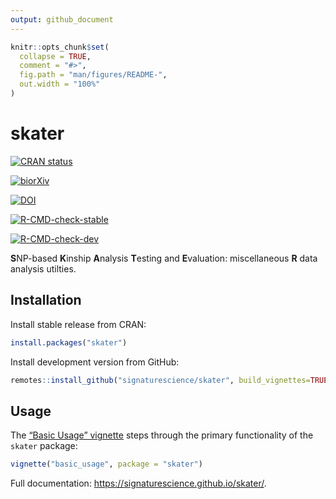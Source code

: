 ```yaml
---
output: github_document
---
```


<!-- README.md is generated from README.Rmd. Please edit that file -->

```r
knitr::opts_chunk$set(
  collapse = TRUE,
  comment = "#>",
  fig.path = "man/figures/README-",
  out.width = "100%"
)
```

# skater

<!-- badges: start -->

[![CRAN status](https://www.r-pkg.org/badges/version/skater)](https://CRAN.R-project.org/package=skater)

[![biorXiv](https://img.shields.io/badge/biorXiv-10.1101%2F2021.07.21.453083-red)](https://www.biorxiv.org/content/10.1101/2021.07.21.453083v1)

[![DOI](https://zenodo.org/badge/339462170.svg)](https://zenodo.org/badge/latestdoi/339462170)

[![R-CMD-check-stable](https://github.com/signaturescience/skater/workflows/R-CMD-check-stable/badge.svg)](https://github.com/signaturescience/skater/actions)

[![R-CMD-check-dev](https://github.com/signaturescience/skater/workflows/R-CMD-check-dev/badge.svg)](https://github.com/signaturescience/skater/actions)

<!-- badges: end -->

**S**NP-based **K**inship **A**nalysis **T**esting and **E**valuation: miscellaneous **R** data analysis utilties.

## Installation

Install stable release from CRAN:

``` r
install.packages("skater")
```

Install development version from GitHub:

``` r
remotes::install_github("signaturescience/skater", build_vignettes=TRUE)
```


## Usage

The ["Basic Usage" vignette](https://signaturescience.github.io/skater/articles/basic_usage.html) steps through the primary functionality of the `skater` package:

``` r
vignette("basic_usage", package = "skater")
```

Full documentation: <https://signaturescience.github.io/skater/>.
